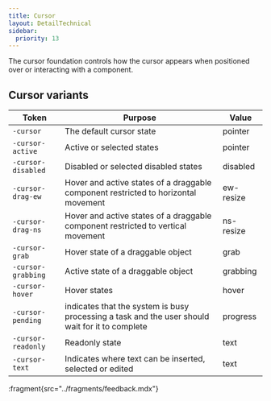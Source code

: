 ```yaml
---
title: Cursor
layout: DetailTechnical
sidebar:
  priority: 13
---
```


The cursor foundation controls how the cursor appears when positioned over or interacting with a component.

## Cursor variants

| Token              | Purpose                                                                                         | Value     |
| ------------------ | ----------------------------------------------------------------------------------------------- | --------- |
| `-cursor`          | The default cursor state                                                                        | pointer   |
| `-cursor-active`   | Active or selected states                                                                       | pointer   |
| `-cursor-disabled` | Disabled or selected disabled states                                                            | disabled  |
| `-cursor-drag-ew`  | Hover and active states of a draggable component restricted to horizontal movement              | ew-resize |
| `-cursor-drag-ns`  | Hover and active states of a draggable component restricted to vertical movement                | ns-resize |
| `-cursor-grab`     | Hover state of a draggable object                                                               | grab      |
| `-cursor-grabbing` | Active state of a draggable object                                                              | grabbing  |
| `-cursor-hover`    | Hover states                                                                                    | hover     |
| `-cursor-pending`  | indicates that the system is busy processing a task and the user should wait for it to complete | progress  |
| `-cursor-readonly` | Readonly state                                                                                  | text      |
| `-cursor-text`     | Indicates where text can be inserted, selected or edited                                        | text      |

:fragment{src="../fragments/feedback.mdx"}
